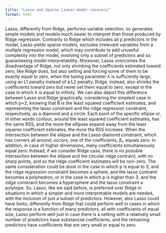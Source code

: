 ```yaml
---
title: "Lasso and Sparse Linear model recovery"
format: html
---
```

Lasso, differently from Ridge, performs variable selection; so generates simple models and models much easier to interpret than those produced by Ridge regression. Contrarily to Ridge which includes all p predictors in the model, Lasso yields sparse models, excludes irrelevant variables from a multiple regression model, which may contribute to add unuseful complexity into the model, involving only a subset of predictors and so guaranteeing model interpretability. Moreover, Lasso overcomes the disadvantage of Ridge, not only shrinking the coefficients estimated toward zero, like Ridge does, but also setting and forcing some of them to be exactly equal to zero, when the tuning parameter λ is sufficiently large, using an L1 penalty instead of a L2 penalty. Ridge, instead, also shrinks the coefficients toward zero but never set them equal to zero, except in the case in which λ is equal to infinity. We can also depict this difference between Lasso and Ridge graphically, considering the simplest case in which p=2, knowing that B̂ is the least squared coefficient estimates, and representing the lasso constraint and the ridge regression constraint, respectively, as a diamond and a circle. Each point of the specific ellipse or, in other words contour, around the least squared coefficient estimates, has the same RSS, and the more the ellipses expand away from the least squares coefficient estimates, the more the RSS increase. When the intersection between the ellipse and the Lasso diamond constraint, which has corners all around, occurs, one of the coefficients, β₁, equals zero. In addition, in case of higher dimensions, many coefficients simultaneously equal zero. Instead, if we consider Ridge case, there is no possible intersection between the ellipse and the circular ridge contraint, with no sharp points, and so the ridge coefficient estimates will be non-zero. The same consideration could be done in the case in which p is equal to 3, and the ridge regression constraint becomes a sphere, and the lasso contraint becomes a polyhedron, or in the case in which p is higher than 3, and the ridge constraint becomes a hypersphere and the lasso constraint a polytope. So, Lasso, like we said before, is preferred over Ridge in situations in which a simpler and more interpretable models are needed, with the inclusion of just a subset of predictors. However, also Lasso could have limits; differently from Ridge that could perform well in cases in which the response is a function of many predictors, all with coefficients of equal size, Lasso perform well just in case there is a setting with a relatively small number of predictors have substancial coefficients, and the remaining predictors have coefficients that are very small or equal to zero.




